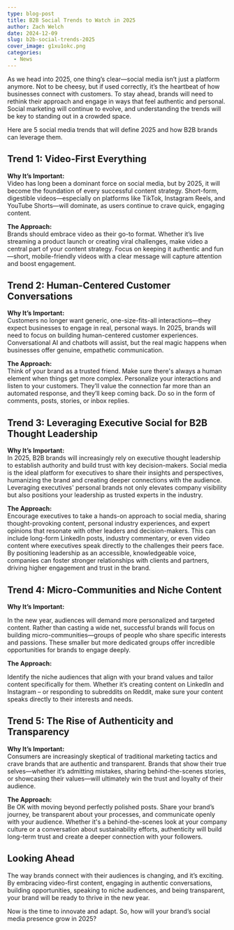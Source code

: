 ```yaml
---
type: blog-post
title: B2B Social Trends to Watch in 2025
author: Zach Welch
date: 2024-12-09
slug: b2b-social-trends-2025
cover_image: g1xu1okc.png
categories:
  - News
---
```

As we head into 2025, one thing’s clear—social media isn’t just a platform anymore. Not to be cheesy, but if used correctly, it’s the heartbeat of how businesses connect with customers. To stay ahead, brands will need to rethink their approach and engage in ways that feel authentic and personal. Social marketing will continue to evolve, and understanding the trends will be key to standing out in a crowded space.

Here are 5 social media trends that will define 2025 and how B2B brands can leverage them. 

## Trend 1: Video-First Everything

**Why It’s Important:**\
Video has long been a dominant force on social media, but by 2025, it will become the foundation of every successful content strategy. Short-form, digestible videos—especially on platforms like TikTok, Instagram Reels, and YouTube Shorts—will dominate, as users continue to crave quick, engaging content.

**The Approach:**\
Brands should embrace video as their go-to format. Whether it’s live streaming a product launch or creating viral challenges, make video a central part of your content strategy. Focus on keeping it authentic and fun—short, mobile-friendly videos with a clear message will capture attention and boost engagement.

## Trend 2: Human-Centered Customer Conversations

**Why It’s Important:**\
Customers no longer want generic, one-size-fits-all interactions—they expect businesses to engage in real, personal ways. In 2025, brands will need to focus on building human-centered customer experiences. Conversational AI and chatbots will assist, but the real magic happens when businesses offer genuine, empathetic communication.

**The Approach:**\
Think of your brand as a trusted friend. Make sure there's always a human element when things get more complex. Personalize your interactions and listen to your customers. They’ll value the connection far more than an automated response, and they’ll keep coming back. Do so in the form of comments, posts, stories, or inbox replies.

## Trend 3: Leveraging Executive Social for B2B Thought Leadership

**Why It’s Important:**\
In 2025, B2B brands will increasingly rely on executive thought leadership to establish authority and build trust with key decision-makers. Social media is the ideal platform for executives to share their insights and perspectives, humanizing the brand and creating deeper connections with the audience. Leveraging executives' personal brands not only elevates company visibility but also positions your leadership as trusted experts in the industry.

**The Approach:**\
Encourage executives to take a hands-on approach to social media, sharing thought-provoking content, personal industry experiences, and expert opinions that resonate with other leaders and decision-makers. This can include long-form LinkedIn posts, industry commentary, or even video content where executives speak directly to the challenges their peers face. By positioning leadership as an accessible, knowledgeable voice, companies can foster stronger relationships with clients and partners, driving higher engagement and trust in the brand.

## Trend 4: Micro-Communities and Niche Content

**Why It’s Important:**

In the new year, audiences will demand more personalized and targeted content. Rather than casting a wide net, successful brands will focus on building micro-communities—groups of people who share specific interests and passions. These smaller but more dedicated groups offer incredible opportunities for brands to engage deeply.

**The Approach:**

Identify the niche audiences that align with your brand values and tailor content specifically for them. Whether it’s creating content on LinkedIn and Instagram – or responding to subreddits on Reddit, make sure your content speaks directly to their interests and needs. 

## Trend 5: The Rise of Authenticity and Transparency

**Why It’s Important:**\
Consumers are increasingly skeptical of traditional marketing tactics and crave brands that are authentic and transparent. Brands that show their true selves—whether it’s admitting mistakes, sharing behind-the-scenes stories, or showcasing their values—will ultimately win the trust and loyalty of their audience.

**The Approach:**\
Be OK with moving beyond perfectly polished posts. Share your brand’s journey, be transparent about your processes, and communicate openly with your audience. Whether it's a behind-the-scenes look at your company culture or a conversation about sustainability efforts, authenticity will build long-term trust and create a deeper connection with your followers.

## Looking Ahead

The way brands connect with their audiences is changing, and it’s exciting. By embracing video-first content, engaging in authentic conversations, building opportunities, speaking to niche audiences, and being transparent, your brand will be ready to thrive in the new year.

Now is the time to innovate and adapt. So, how will your brand’s social media presence grow in 2025?